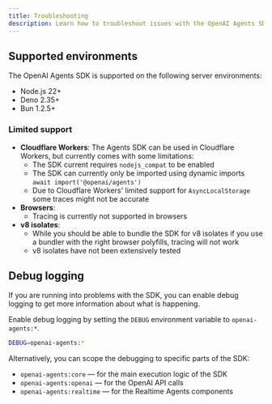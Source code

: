 ```yaml
---
title: Troubleshooting
description: Learn how to troubleshoot issues with the OpenAI Agents SDK.
---
```


## Supported environments

The OpenAI Agents SDK is supported on the following server environments:

- Node.js 22+
- Deno 2.35+
- Bun 1.2.5+

### Limited support

- **Cloudflare Workers**: The Agents SDK can be used in Cloudflare Workers, but currently comes with some limitations:
  - The SDK current requires `nodejs_compat` to be enabled
  - The SDK can currently only be imported using dynamic imports `await import('@openai/agents')`
  - Due to Cloudflare Workers' limited support for `AsyncLocalStorage` some traces might not be accurate
- **Browsers**:
  - Tracing is currently not supported in browsers
- **v8 isolates**:
  - While you should be able to bundle the SDK for v8 isolates if you use a bundler with the right browser polyfills, tracing will not work
  - v8 isolates have not been extensively tested

## Debug logging

If you are running into problems with the SDK, you can enable debug logging to get more information about what is happening.

Enable debug logging by setting the `DEBUG` environment variable to `openai-agents:*`.

```bash
DEBUG=openai-agents:*
```

Alternatively, you can scope the debugging to specific parts of the SDK:

- `openai-agents:core` — for the main execution logic of the SDK
- `openai-agents:openai` — for the OpenAI API calls
- `openai-agents:realtime` — for the Realtime Agents components
